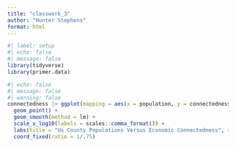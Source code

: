 ```yaml
---
title: "classwork_3"
author: "Hunter Stephens"
format: html
---
```


```r
#| label: setup
#| echo: false
#| message: false
library(tidyverse)
library(primer.data)
```

```r
#| echo: false
#| message: false
#| warning: false
connectedness |> ggplot(mapping = aes(x = population, y = connectedness)) +
  geom_point() +
  geom_smooth(method = lm) +
  scale_x_log10(labels = scales::comma_format()) +
  labs(title = "Us County Populations Versus Economic Connectedness", subtitle = "There is no correlation between population and economic connectedness", x = "Population", y = "Economic Connectiveness") +
  coord_fixed(ratio = 1/.75)
```
